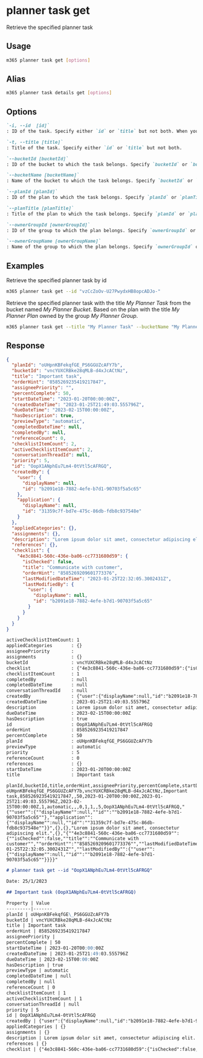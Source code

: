 
# planner task get

Retrieve the specified planner task

## Usage

```sh
m365 planner task get [options]
```

## Alias

```sh
m365 planner task details get [options]
```

## Options

```md defintion-list
`-i, --id  [id]`
: ID of the task. Specify either `id` or `title` but not both. When you specify the task ID, you no longer need to provide the information for `bucket`, `plan`, and `ownerGroup`.

`-t, --title [title]`
: Title of the task. Specify either `id` or `title` but not both.

`--bucketId [bucketId]`
: ID of the bucket to which the task belongs. Specify `bucketId` or `bucketName` when using `title`.

`--bucketName [bucketName]`
: Name of the bucket to which the task belongs. Specify `bucketId` or `bucketName` when using `title`.

`--planId [planId]`
: ID of the plan to which the task belongs. Specify `planId` or `planTitle` when using `bucketName`.

`--planTitle [planTitle]`
: Title of the plan to which the task belongs. Specify `planId` or `planTitle` when using `bucketName`.

`--ownerGroupId [ownerGroupId]`
: ID of the group to which the plan belongs. Specify `ownerGroupId` or `ownerGroupName` when using `planTitle`.

`--ownerGroupName [ownerGroupName]`
: Name of the group to which the plan belongs. Specify `ownerGroupId` or `ownerGroupName` when using `planTitle`.
```

<Global />

## Examples

Retrieve the specified planner task by id

```sh
m365 planner task get --id "vzCcZoOv-U27PwydxHB8opcADJo-"
```

Retrieve the specified planner task with the title _My Planner Task_ from the bucket named _My Planner Bucket_. Based on the plan with the title _My Planner Plan_ owned by the group _My Planner Group_.

```sh
m365 planner task get --title "My Planner Task" --bucketName "My Planner Bucket" --planTitle "My Planner Plan" --ownerGroupName "My Planner Group"
```

## Response

<Tabs>
  <TabItem value="json" label="JSON">

  ```json
  {
    "planId": "oUHpnKBFekqfGE_PS6GGUZcAFY7b",
    "bucketId": "vncYUXCRBke28qMLB-d4xJcACtNz",
    "title": "Important task",
    "orderHint": "8585269235419217847",
    "assigneePriority": "",
    "percentComplete": 50,
    "startDateTime": "2023-01-20T00:00:00Z",
    "createdDateTime": "2023-01-25T21:49:03.555796Z",
    "dueDateTime": "2023-02-15T00:00:00Z",
    "hasDescription": true,
    "previewType": "automatic",
    "completedDateTime": null,
    "completedBy": null,
    "referenceCount": 0,
    "checklistItemCount": 2,
    "activeChecklistItemCount": 2,
    "conversationThreadId": null,
    "priority": 5,
    "id": "OopX1ANphEu7Lm4-0tVtl5cAFRGQ",
    "createdBy": {
      "user": {
        "displayName": null,
        "id": "b2091e18-7882-4efe-b7d1-90703f5a5c65"
      },
      "application": {
        "displayName": null,
        "id": "31359c7f-bd7e-475c-86db-fdb8c937548e"
      }
    },
    "appliedCategories": {},
    "assignments": {},
    "description": "Lorem ipsum dolor sit amet, consectetur adipiscing elit.",
    "references": {},
    "checklist": {
      "4e3c8841-560c-436e-ba06-cc7731680d59": {
        "isChecked": false,
        "title": "Communicate with customer",
        "orderHint": "8585269209601773376",
        "lastModifiedDateTime": "2023-01-25T22:32:05.3002431Z",
        "lastModifiedBy": {
          "user": {
            "displayName": null,
            "id": "b2091e18-7882-4efe-b7d1-90703f5a5c65"
          }
        }
      }
    }
  }
  ```

  </TabItem>
  <TabItem value="text" label="Text">

  ```txt
  activeChecklistItemCount: 1
  appliedCategories       : {}
  assigneePriority        :
  assignments             : {}
  bucketId                : vncYUXCRBke28qMLB-d4xJcACtNz
  checklist               : {"4e3c8841-560c-436e-ba06-cc7731680d59":{"isChecked":false,"title":"Communicate with customer","orderHint":"8585269209601773376","lastModifiedDateTime":"2023-01-25T22:32:05.3002431Z","lastModifiedBy":{"user":{"displayName":null,"id":"b2091e18-7882-4efe-b7d1-90703f5a5c65"}}}}
  checklistItemCount      : 1
  completedBy             : null
  completedDateTime       : null
  conversationThreadId    : null
  createdBy               : {"user":{"displayName":null,"id":"b2091e18-7882-4efe-b7d1-90703f5a5c65"},"application":{"displayName":null,"id":"31359c7f-bd7e-475c-86db-fdb8c937548e"}}
  createdDateTime         : 2023-01-25T21:49:03.555796Z
  description             : Lorem ipsum dolor sit amet, consectetur adipiscing elit.
  dueDateTime             : 2023-02-15T00:00:00Z
  hasDescription          : true
  id                      : OopX1ANphEu7Lm4-0tVtl5cAFRGQ
  orderHint               : 8585269235419217847
  percentComplete         : 50
  planId                  : oUHpnKBFekqfGE_PS6GGUZcAFY7b
  previewType             : automatic
  priority                : 5
  referenceCount          : 0
  references              : {}
  startDateTime           : 2023-01-20T00:00:00Z
  title                   : Important task
  ```

  </TabItem>
  <TabItem value="csv" label="CSV">

  ```csv
  planId,bucketId,title,orderHint,assigneePriority,percentComplete,startDateTime,createdDateTime,dueDateTime,hasDescription,previewType,completedDateTime,completedBy,referenceCount,checklistItemCount,activeChecklistItemCount,conversationThreadId,priority,id,createdBy,appliedCategories,assignments,description,references,checklist
  oUHpnKBFekqfGE_PS6GGUZcAFY7b,vncYUXCRBke28qMLB-d4xJcACtNz,Important task,8585269235419217847,,50,2023-01-20T00:00:00Z,2023-01-25T21:49:03.555796Z,2023-02-15T00:00:00Z,1,automatic,,,0,1,1,,5,OopX1ANphEu7Lm4-0tVtl5cAFRGQ,"{""user"":{""displayName"":null,""id"":""b2091e18-7882-4efe-b7d1-90703f5a5c65""},""application"":{""displayName"":null,""id"":""31359c7f-bd7e-475c-86db-fdb8c937548e""}}",{},{},"Lorem ipsum dolor sit amet, consectetur adipiscing elit.",{},"{""4e3c8841-560c-436e-ba06-cc7731680d59"":{""isChecked"":false,""title"":""Communicate with customer"",""orderHint"":""8585269209601773376"",""lastModifiedDateTime"":""2023-01-25T22:32:05.3002431Z"",""lastModifiedBy"":{""user"":{""displayName"":null,""id"":""b2091e18-7882-4efe-b7d1-90703f5a5c65""}}}}"
  ```

  </TabItem>
  <TabItem value="md" label="Markdown">

  ```md
  # planner task get --id "OopX1ANphEu7Lm4-0tVtl5cAFRGQ"

  Date: 25/1/2023

  ## Important task (OopX1ANphEu7Lm4-0tVtl5cAFRGQ)

  Property | Value
  ---------|-------
  planId | oUHpnKBFekqfGE\_PS6GGUZcAFY7b
  bucketId | vncYUXCRBke28qMLB-d4xJcACtNz
  title | Important task
  orderHint | 8585269235419217847
  assigneePriority |
  percentComplete | 50
  startDateTime | 2023-01-20T00:00:00Z
  createdDateTime | 2023-01-25T21:49:03.555796Z
  dueDateTime | 2023-02-15T00:00:00Z
  hasDescription | true
  previewType | automatic
  completedDateTime | null
  completedBy | null
  referenceCount | 0
  checklistItemCount | 1
  activeChecklistItemCount | 1
  conversationThreadId | null
  priority | 5
  id | OopX1ANphEu7Lm4-0tVtl5cAFRGQ
  createdBy | {"user":{"displayName":null,"id":"b2091e18-7882-4efe-b7d1-90703f5a5c65"},"application":{"displayName":null,"id":"31359c7f-bd7e-475c-86db-fdb8c937548e"}}
  appliedCategories | {}
  assignments | {}
  description | Lorem ipsum dolor sit amet, consectetur adipiscing elit.
  references | {}
  checklist | {"4e3c8841-560c-436e-ba06-cc7731680d59":{"isChecked":false,"title":"Communicate with customer","orderHint":"8585269209601773376","lastModifiedDateTime":"2023-01-25T22:32:05.3002431Z","lastModifiedBy":{"user":{"displayName":null,"id":"b2091e18-7882-4efe-b7d1-90703f5a5c65"}}}}
  ```

  </TabItem>
</Tabs>
